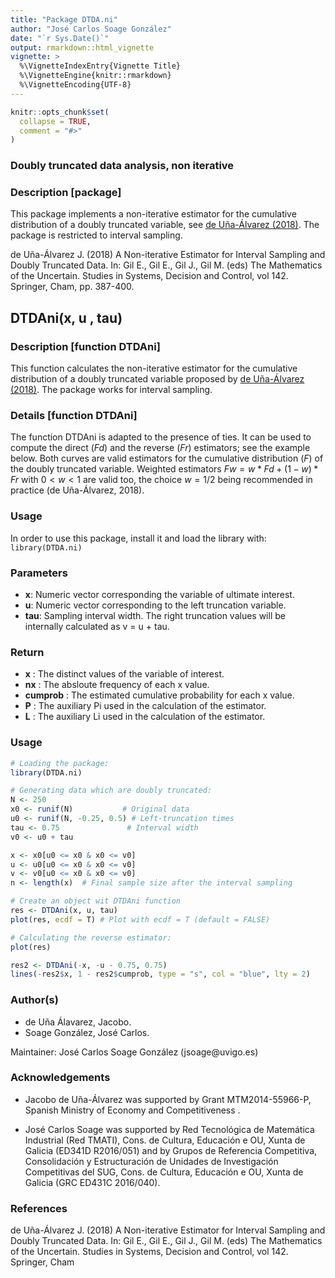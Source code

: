 ---
title: "Package DTDA.ni"
author: "José Carlos Soage González"
date: "`r Sys.Date()`"
output: rmarkdown::html_vignette
vignette: >
  %\VignetteIndexEntry{Vignette Title}
  %\VignetteEngine{knitr::rmarkdown}
  %\VignetteEncoding{UTF-8}
---

```{r setup, include = FALSE}
knitr::opts_chunk$set(
  collapse = TRUE,
  comment = "#>"
)
```

###  Doubly truncated data analysis, non iterative

### Description [package]

This package implements a non-iterative estimator for the cumulative distribution of a doubly truncated variable, see [de Uña-Álvarez (2018)](https://link.springer.com/chapter/10.1007%2F978-3-319-73848-2_37). The package is restricted to interval sampling. 

de Uña-Álvarez J. (2018) A Non-iterative Estimator for Interval Sampling and Doubly Truncated Data. In: Gil E., Gil E., Gil J., Gil M. (eds) The Mathematics of the Uncertain. Studies in Systems, Decision and Control, vol 142. Springer, Cham, pp. 387-400. 

## DTDAni(x, u , tau)

### Description [function DTDAni] 

This function calculates the non-iterative estimator for the cumulative distribution of a doubly truncated variable proposed by [de Uña-Álvarez (2018)](https://link.springer.com/chapter/10.1007%2F978-3-319-73848-2_37). The package works for interval sampling.

### Details [function DTDAni] 

The function DTDAni is adapted to the presence of ties. It can be used to compute the direct $(Fd)$ and the reverse $(Fr)$ estimators; see the example below. Both curves are valid estimators for the cumulative distribution $(F)$ of the doubly truncated variable. Weighted estimators $Fw = w*Fd + (1-w)*Fr$ with $0<w<1$ are valid too, the choice $w=1/2$ being recommended in practice (de Uña-Álvarez, 2018).

### Usage

In order to use this package, install it and load the library with:  `library(DTDA.ni)`

### Parameters

+ **x**: Numeric vector corresponding the variable of ultimate interest.
+ **u**: Numeric vector corresponding to the left truncation variable.
+ **tau**: Sampling interval width. The right truncation values will be internally calculated as v = u + tau.

### Return

+ **x** : The distinct values of the variable of interest.
+ **nx** : The absloute frequency of each x value.
+ **cumprob** : The estimated cumulative probability for each x value.
+ **P** : The auxiliary Pi used in the calculation of the estimator.
+ **L** : The auxiliary Li used in the calculation of the estimator.


### Usage

```{r, eval=T, fig.align='center',message = FALSE, fig.height = 4, fig.width = 6, warning = FALSE}

# Loading the package:
library(DTDA.ni)

# Generating data which are doubly truncated:
N <- 250
x0 <- runif(N)           # Original data
u0 <- runif(N, -0.25, 0.5) # Left-truncation times
tau <- 0.75               # Interval width
v0 <- u0 + tau

x <- x0[u0 <= x0 & x0 <= v0]
u <- u0[u0 <= x0 & x0 <= v0]
v <- v0[u0 <= x0 & x0 <= v0]
n <- length(x)  # Final sample size after the interval sampling

# Create an object wit DTDAni function
res <- DTDAni(x, u, tau)
plot(res, ecdf = T) # Plot with ecdf = T (default = FALSE)

```
```{r, eval=T, fig.align='center',message = FALSE, fig.height = 4, fig.width = 6, warning = FALSE}
# Calculating the reverse estimator:
plot(res)

res2 <- DTDAni(-x, -u - 0.75, 0.75)
lines(-res2$x, 1 - res2$cumprob, type = "s", col = "blue", lty = 2)

```

### Author(s)

+ de Uña Álavarez, Jacobo.
+ Soage González, José Carlos.

Maintainer: José Carlos Soage González (jsoage@uvigo.es)

### Acknowledgements

+ Jacobo de Uña-Álvarez was supported by Grant MTM2014-55966-P, Spanish Ministry of Economy and Competitiveness .

+ José Carlos Soage was supported by Red Tecnológica de Matemática Industrial (Red TMATI), Cons. de Cultura, Educación e OU, Xunta de Galicia (ED341D R2016/051) and by Grupos de Referencia Competitiva, Consolidación y Estructuración de Unidades de Investigación Competitivas del SUG, Cons. de Cultura, Educación e OU, Xunta de Galicia (GRC ED431C 2016/040).


### References

de Uña-Álvarez J. (2018) A Non-iterative Estimator for Interval Sampling and Doubly Truncated Data. In: Gil E., Gil E., Gil J., Gil M. (eds)
The Mathematics of the Uncertain. Studies in Systems, Decision and Control,
vol 142. Springer, Cham

